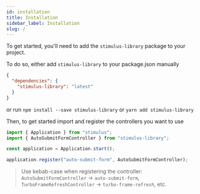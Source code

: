 ```yaml
---
id: installation
title: Installation
sidebar_label: Installation
slug: /
---
```


To get started, you'll need to add the `stimulus-library` package to your project.

To do so, either add `stimulus-library` to your package.json manually

```json
{
  "dependencies": {
    "stimulus-library": "latest"
  }
}
```

or run
`npm install --save stimulus-library` or `yarn add stimulus-library`

Then, to get started import and register the controllers you want to use

```js
import { Application } from "stimulus";
import { AutoSubmitFormController } from "stimulus-library";

const application = Application.start();

application.register("auto-submit-form", AutoSubmitFormController);
```

> Use kebab-case when registering the controller: `AutoSubmitFormController` -> `auto-submit-form`, `TurboFrameRefreshController` -> `turbo-frame-refresh`, etc.
